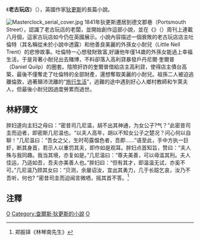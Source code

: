 《'''老古玩店'''》（{{lang-en|The Old Curiosity Shop}}），英國作家[[狄更斯|狄更斯]]的長篇小說。

[[File:Masterclock_serial_cover.jpg|thumb]]
1841年狄更斯遷居到德文郡巷（Portsmouth Street），認識了老古玩店的老闆，並開始創作這部小說，並在《{{link-en|韓夫利少爺之鐘|Master Humphrey's Clock}}》（{{lang|en|Master Humphrey's Clock}}）周刊上連載八月個，這家古玩店如今仍在英國展示。小說內容描述一個衰敗的老古玩店店主吐倫特（其名稱從未於小說中透露）和他善良美麗的外孫女小耐兒（Little Nell Trent）的悲慘故事。吐倫特一心想發財致富,好讓他年僅14歲的外孫女能過上幸福生活，于是背著小耐兒出去賭博，不料卻落入高利貸暴發戶丹尼爾·奎爾普（Daniel Quilp）的圈套。陰險奸詐的奎爾普借給店主高利貸，使得店主債台高築，最後不僅奪走了吐倫特的全部財產，還想奪取美麗的小耐兒。祖孫二人被迫逃離倫敦，過著顛沛流離的“[[旅行生活|旅行生活]]”，逃難的途中遇到好心人鄉村教師和乍萊夫人，但最後小耐兒因過度勞累而過世。

==林紓譯文==
胖妇遂向主妇之母曰：“密昔司几尼温，胡不出其神通，为女公子?气？”此密昔司圭而迫者，即密斯几尼温也。“以夫人高年，胡以不知女公子之楚况？问心何以自聊！”几尼温曰：“吾女之父，生时苟露愠色者，吾即……”语至此，手中方执一巨虾，断其身首，若示人以重罚其夫，即作如是观耳。胖妇点首知旨，赞曰：“夫人殊与我同趣。我当其境，亦复如是。”几尼温曰：“尊夫美善，可以毋滥其刑。夫人佳运，乃适如吾，吾夫亦美善人也。”胖妇曰：“但有其才，即温温无试，亦奚不可。”几尼温乃顾其女曰：“贝测，余屡诏汝，宜出其勇力，几于长跽乞哀，汝乃不吾听，何也? ”密昔司圭而迫闻言微哂，摇其首不答。<ref>郑振铎《林琴南先生》</ref>

==注釋==
{{reflist}}
{{Novel-stub}}
{{狄更斯}}
[[Category:英国小说|O]]
[[Category:查爾斯·狄更斯的小說|Category:查爾斯·狄更斯的小說]]
[[Category:英格蘭小說|O]]